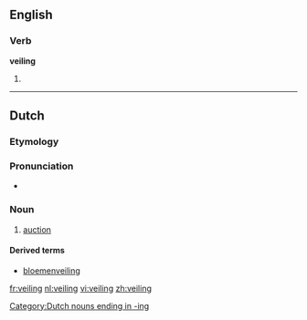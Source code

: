 ==English==

===Verb===
'''veiling'''

#{{present participle of|[[veil]]}}

----

==Dutch==
{{wikipedia|lang=nl}}

===Etymology===
{{suffix|veilen|ing|lang=nl|alt1=veil}}

===Pronunciation===
* {{audio|Nl-veiling.ogg|Audio}}

===Noun===
{{nl-noun|g=f|veilingen|dim=*}}
# [[auction]]

====Derived terms====
* [[bloemenveiling]]

[[Category:Dutch nouns ending in -ing]]

[[fr:veiling]]
[[nl:veiling]]
[[vi:veiling]]
[[zh:veiling]]